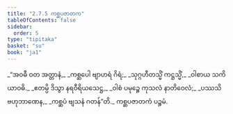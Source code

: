 ```yaml
---
title: "2.7.5 ကစ္ဆပဇာတက"
tableOfContents: false
sidebar:
  order: 5
type: "tipitaka"
basket: "su"
book: "ja1"
---
```



<DynamicBreadcrumb />

<Division number="129" book="ja1" e="ch" v="22" p="58">

<Paragraph number="550" type="verses" book="ja1">
_“အဝဓီ ဝတ အတ္တာနံ,_  
_ကစ္ဆပေါ ဗျာဟရံ ဂိရံ;_  
_သုဂ္ဂဟီတသ္မိံ ကဋ္ဌသ္မိံ,_  
_ဝါစာယ သကိယာဝဓိ._  

</Paragraph>

</Division>
<Division number="130" book="ja1" e="ch" v="22" p="58">

<Paragraph number="551" type="verses" book="ja1">
_ဧတမ္ပိ ဒိသွာ နရဝီရိယသေဋ္ဌ,_  
_ဝါစံ ပမုဉ္စေ ကုသလံ နာတိဝေလံ;_  
_ပဿသိ ဗဟုဘာဏေန,_  
_ကစ္ဆပံ ဗျသနံ ဂတန်”တိ._  


</Paragraph>
</Division>

<Paragraph number="552" type="center" book="ja1">
ကစ္ဆပဇာတကံ ပဉ္စမံ.
</Paragraph>